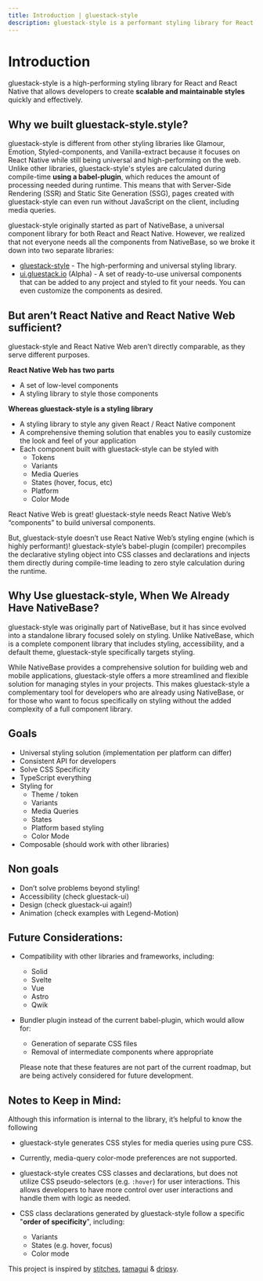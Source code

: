 ```yaml
---
title: Introduction | gluestack-style
description: gluestack-style is a performant styling library for React & React Native that enables developers to write maintainable and scalable styles in a fast and efficient manner.
---
```



<Meta title="Overview/Introduction" />

# Introduction

gluestack-style is a high-performing styling library for React and React Native that allows developers to create **scalable and maintainable styles** quickly and effectively.

## Why we built gluestack-style.style?

gluestack-style is different from other styling libraries like Glamour, Emotion, Styled-components, and Vanilla-extract because it focuses on React Native while still being universal and high-performing on the web. Unlike other libraries, gluestack-style's styles are calculated during compile-time **using a babel-plugin**, which reduces the amount of processing needed during runtime. This means that with Server-Side Rendering (SSR) and Static Site Generation (SSG), pages created with gluestack-style can even run without JavaScript on the client, including media queries.

gluestack-style originally started as part of NativeBase, a universal component library for both React and React Native. However, we realized that not everyone needs all the components from NativeBase, so we broke it down into two separate libraries:

- [gluestack-style](https://style.gluestack.io) - The high-performing and universal styling library.
- [ui.gluestack.io](https://ui.gluestack.io/) (Alpha) - A set of ready-to-use universal components that can be added to any project and styled to fit your needs. You can even customize the components as desired.

## But aren’t React Native and React Native Web sufficient?

gluestack-style and React Native Web aren’t directly comparable, as they serve different purposes.

**React Native Web has two parts**

- A set of low-level components
- A styling library to style those components

**Whereas gluestack-style is a styling library**

- A styling library to style any given React / React Native component
- A comprehensive theming solution that enables you to easily customize the look and feel of your application
- Each component built with gluestack-style can be styled with
  - Tokens
  - Variants
  - Media Queries
  - States (hover, focus, etc)
  - Platform
  - Color Mode

React Native Web is great! gluestack-style needs React Native Web’s “components” to build universal components.

But, gluestack-style doesn’t use React Native Web’s styling engine (which is highly performant)! gluestack-style’s babel-plugin (compiler) precompiles the declarative styling object into CSS classes and declarations and injects them directly during compile-time leading to zero style calculation during the runtime.

## Why Use gluestack-style, When We Already Have NativeBase?

gluestack-style was originally part of NativeBase, but it has since evolved into a standalone library focused solely on styling. Unlike NativeBase, which is a complete component library that includes styling, accessibility, and a default theme, gluestack-style specifically targets styling.

While NativeBase provides a comprehensive solution for building web and mobile applications, gluestack-style offers a more streamlined and flexible solution for managing styles in your projects. This makes gluestack-style a complementary tool for developers who are already using NativeBase, or for those who want to focus specifically on styling without the added complexity of a full component library.

## Goals

- Universal styling solution (implementation per platform can differ)
- Consistent API for developers
- Solve CSS Specificity
- TypeScript everything
- Styling for
  - Theme / token
  - Variants
  - Media Queries
  - States
  - Platform based styling
  - Color Mode
- Composable (should work with other libraries)

## Non goals

- Don’t solve problems beyond styling!
- Accessibility (check gluestack-ui)
- Design (check gluestack-ui again!)
- Animation (check examples with Legend-Motion)

## Future Considerations:

- Compatibility with other libraries and frameworks, including:
  - Solid
  - Svelte
  - Vue
  - Astro
  - Qwik
- Bundler plugin instead of the current babel-plugin, which would allow for:

  - Generation of separate CSS files
  - Removal of intermediate components where appropriate

  Please note that these features are not part of the current roadmap, but are being actively considered for future development.

## Notes to Keep in Mind:

Although this information is internal to the library, it’s helpful to know the following

- gluestack-style generates CSS styles for media queries using pure CSS.
- Currently, media-query color-mode preferences are not supported.
- gluestack-style creates CSS classes and declarations, but does not utilize CSS pseudo-selectors (e.g. `:hover`) for user interactions. This allows developers to have more control over user interactions and handle them with logic as needed.
- CSS class declarations generated by gluestack-style follow a specific "**order of specificity**", including:

  - Variants
  - States (e.g. hover, focus)
  - Color mode

This project is inspired by [stitches](https://stitches.dev), [tamagui](https://tamagui.dev) & [dripsy](https://www.dripsy.xyz).
